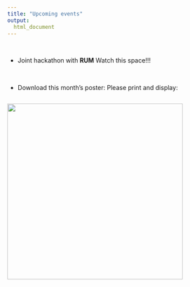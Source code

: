 ```yaml
---
title: "Upcoming events"
output: 
  html_document
---
```

<br>

- Joint hackathon with **RUM** Watch this space!!!

<br>

- Download this month's poster: Please print and display:

<div style="float: left; padding-right: 10px;">
  <a href=https://github.com/MMU-R-user-group/mmu-r-user-group.github.io/blob/master/_site/img/MMUSER_poster21Feb2018.png><img src=img/MMUSER_poster21Feb2018.png style="width: 400px">
</div>

